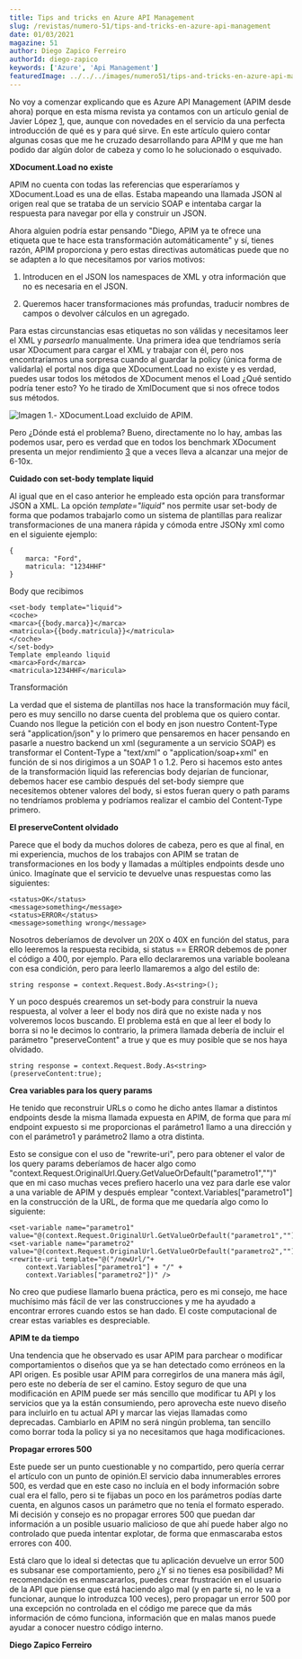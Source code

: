 ```yaml
---
title: Tips and tricks en Azure API Management
slug: /revistas/numero-51/tips-and-tricks-en-azure-api-management
date: 01/03/2021
magazine: 51
author: Diego Zapico Ferreiro
authorId: diego-zapico
keywords: ['Azure', 'Api Management']
featuredImage: ../../../images/numero51/tips-and-tricks-en-azure-api-management/image1.png
---
```



No voy a comenzar explicando que es Azure API Management (APIM desde
ahora) porque en esta misma revista ya contamos con un artículo genial
de Javier López [1], que, aunque con novedades en el servicio da una
perfecta introducción de qué es y para qué sirve. En este artículo
quiero contar algunas cosas que me he cruzado desarrollando para APIM y
que me han podido dar algún dolor de cabeza y como lo he solucionado o
esquivado.

**XDocument.Load no existe**

APIM no cuenta con todas las referencias que esperaríamos y
XDocument.Load es una de ellas. Estaba mapeando una llamada JSON al
origen real que se trataba de un servicio SOAP e intentaba cargar la
respuesta para navegar por ella y construir un JSON.

Ahora alguien podría estar pensando "Diego, APIM ya te ofrece una
etiqueta que te hace esta transformación automáticamente" y sí, tienes
razón, APIM proporciona <json-to-xml> y <xml-to-json> pero estas
directivas automáticas puede que no se adapten a lo que necesitamos por
varios motivos:

1.  Introducen en el JSON los namespaces de XML y otra información que
    no es necesaria en el JSON.

2.  Queremos hacer transformaciones más profundas, traducir nombres de
    campos o devolver cálculos en un agregado.

Para estas circunstancias esas etiquetas no son válidas y necesitamos
leer el XML y *parsearlo* manualmente. Una primera idea que tendríamos
sería usar XDocument para cargar el XML y trabajar con él, pero nos
encontraríamos una sorpresa cuando al guardar la policy (única forma de
validarla) el portal nos diga que XDocument.Load no existe y es verdad,
puedes usar todos los métodos de XDocument menos el Load ¿Qué sentido
podría tener esto? Yo he tirado de XmlDocument que si nos ofrece todos
sus métodos.

![Imagen 1.- XDocument.Load excluido de APIM.]( ../../../images/numero51/tips-and-tricks-en-azure-api-management/image1.png)

Pero ¿Dónde está el problema? Bueno, directamente no lo hay, ambas las
podemos usar, pero es verdad que en todos los benchmark XDocument
presenta un mejor rendimiento [3] que a veces lleva a alcanzar una
mejor de 6-10x.

**Cuidado con set-body template liquid**

Al igual que en el caso anterior he empleado esta opción para
transformar JSON a XML. La opción *template="liquid"* nos permite usar
set-body de forma que podamos trabajarlo como un sistema de plantillas
para realizar transformaciones de una manera rápida y cómoda entre JSONy
xml como en el siguiente ejemplo:

```
{
    marca: "Ford",
    matricula: "1234HHF"
}
```

Body que recibimos

```
<set-body template="liquid">
<coche>
<marca>{{body.marca}}</marca>
<matricula>{{body.matricula}}</matricula>
</coche>
</set-body>
Template empleando liquid
<marca>Ford</marca>
<matricula>1234HHF</maricula>
```

Transformación

La verdad que el sistema de plantillas nos hace la transformación muy
fácil, pero es muy sencillo no darse cuenta del problema que os quiero
contar. Cuando nos llegue la petición con el body en json nuestro
Content-Type será "application/json" y lo primero que pensaremos en
hacer pensando en pasarle a nuestro backend un xml (seguramente a un
servicio SOAP) es transformar el Content-Type a "text/xml" o
"application/soap+xml" en función de si nos dirigimos a un SOAP 1 o 1.2.
Pero si hacemos esto antes de la transformación liquid las referencias
body dejarían de funcionar, debemos hacer ese cambio después del
set-body siempre que necesitemos obtener valores del body, si estos
fueran query o path params no tendríamos problema y podríamos realizar
el cambio del Content-Type primero.

**El preserveContent olvidado**

Parece que el body da muchos dolores de cabeza, pero es que al final, en
mi experiencia, muchos de los trabajos con APIM se tratan de
transformaciones en los body y llamadas a múltiples endpoints desde uno
único. Imagínate que el servicio te devuelve unas respuestas como las
siguientes:

```
<status>OK</status>
<message>something</message>
<status>ERROR</status>
<message>something wrong</message>
```

Nosotros deberíamos de devolver un 20X o 40X en función del status, para
ello leeremos la respuesta recibida, si status == ERROR debemos de poner
el código a 400, por ejemplo. Para ello declararemos una variable
booleana con esa condición, pero para leerlo llamaremos a algo del
estilo de:

```
string response = context.Request.Body.As<string>();
```

Y un poco después crearemos un set-body para construir la nueva
respuesta, al volver a leer el body nos dirá que no existe nada y nos
volveremos locos buscando. El problema está en que al leer el body lo
borra si no le decimos lo contrario, la primera llamada debería de
incluir el parámetro "preserveContent" a true y que es muy posible que
se nos haya olvidado.

```
string response = context.Request.Body.As<string>(preserveContent:true);
```

**Crea variables para los query params**

He tenido que reconstruir URLs o como he dicho antes llamar a distintos
endpoints desde la misma llamada expuesta en APIM, de forma que para mí
endpoint expuesto si me proporcionas el parámetro1 llamo a una dirección
y con el parámetro1 y parámetro2 llamo a otra distinta.

Esto se consigue con el uso de "rewrite-uri", pero para obtener el valor
de los query params deberíamos de hacer algo como
"context.Request.OriginalUrl.Query.GetValueOrDefault("parametro1","")"
que en mi caso muchas veces prefiero hacerlo una vez para darle ese
valor a una variable de APIM y después emplear
"context.Variables["parametro1"] en la construcción de la URL, de
forma que me quedaría algo como lo siguiente:

```
<set-variable name="parametro1" value="@(context.Request.OriginalUrl.GetValueOrDefault("parametro1",""))">
<set-variable name="parametro2" value="@(context.Request.OriginalUrl.GetValueOrDefault("parametro2",""))">
<rewrite-uri template="@("/newUrl/"+
    context.Variables["parametro1"] + "/" +
    context.Variables["parametro2"])" />
```

No creo que pudiese llamarlo buena práctica, pero es mi consejo, me hace
muchísimo más fácil de ver las construcciones y me ha ayudado a
encontrar errores cuando estos se han dado. El coste computacional de
crear estas variables es despreciable.

**APIM te da tiempo**

Una tendencia que he observado es usar APIM para parchear o modificar
comportamientos o diseños que ya se han detectado como erróneos en la
API origen. Es posible usar APIM para corregirlos de una manera más
ágil, pero este no debería de ser el camino. Estoy seguro de que una
modificación en APIM puede ser más sencillo que modificar tu API y los
servicios que ya la están consumiendo, pero aprovecha este nuevo diseño
para incluirlo en tu actual API y marcar las viejas llamadas como
deprecadas. Cambiarlo en APIM no será ningún problema, tan sencillo como
borrar toda la policy si ya no necesitamos que haga modificaciones.

**Propagar errores 500**

Este puede ser un punto cuestionable y no compartido, pero quería cerrar
el artículo con un punto de opinión.El servicio daba innumerables
errores 500, es verdad que en este caso no incluía en el body
información sobre cual era el fallo, pero si te fijabas un poco en los
parámetros podías darte cuenta, en algunos casos un parámetro que no
tenía el formato esperado. Mi decisión y consejo es no propagar errores
500 que puedan dar información a un posible usuario malicioso de que ahí
puede haber algo no controlado que pueda intentar explotar, de forma que
enmascaraba estos errores con 400.

Está claro que lo ideal si detectas que tu aplicación devuelve un error
500 es subsanar ese comportamiento, pero ¿Y si no tienes esa
posibilidad? Mi recomendación es enmascararlos, puedes crear frustración
en el usuario de la API que piense que está haciendo algo mal (y en
parte si, no le va a funcionar, aunque lo introduzca 100 veces), pero
propagar un error 500 por una excepción no controlada en el código me
parece que da más información de cómo funciona, información que en malas
manos puede ayudar a conocer nuestro código interno.

[1]:
<https://www.compartimoss.com/revistas/numero-28/introduccion-a-azure-api-management/>

[2]:
<https://docs.microsoft.com/en-us/azure/api-management/api-management-transformation-policies>

[3]:
<https://docs.microsoft.com/en-us/archive/blogs/codejunkie/xmldocument-vs-xelement-performance>

**Diego Zapico Ferreiro**
